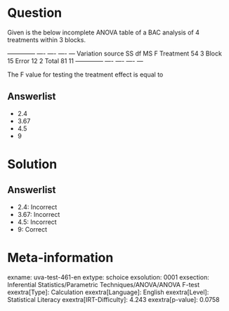 Question
========

Given is the below incomplete ANOVA table of a BAC analysis of 4 treatments within 3 blocks.

  -------------- ---- ---- ---- --- Variation source SS df MS F Treatment 54 3 Block 15 Error 12 2 Total 81 11 -------------- ---- ---- ---- ---

The F value for testing the treatment effect is equal to

Answerlist
----------

* 2.4
* 3.67
* 4.5
* 9

Solution
========

Answerlist
----------

* 2.4: Incorrect
* 3.67: Incorrect
* 4.5: Incorrect
* 9: Correct

Meta-information
================
exname: uva-test-461-en
extype: schoice
exsolution: 0001
exsection: Inferential Statistics/Parametric Techniques/ANOVA/ANOVA F-test
exextra[Type]: Calculation
exextra[Language]: English
exextra[Level]: Statistical Literacy
exextra[IRT-Difficulty]: 4.243
exextra[p-value]: 0.0758
